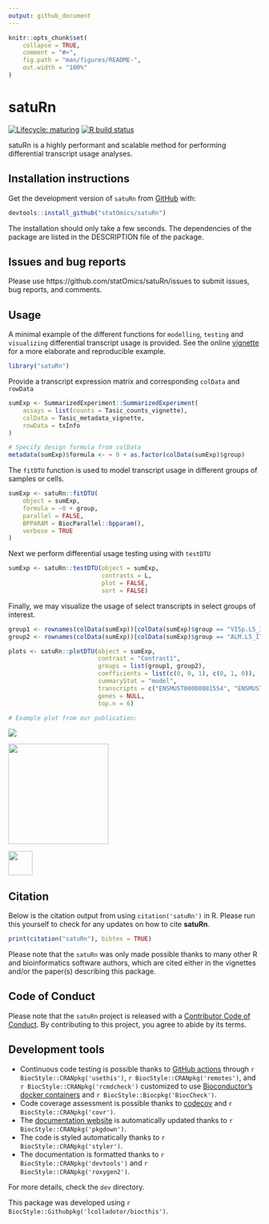 ```yaml
---
output: github_document
---
```


<!-- README.md is generated from README.Rmd. Please edit that file -->

```r
knitr::opts_chunk$set(
    collapse = TRUE,
    comment = "#>",
    fig.path = "man/figures/README-",
    out.width = "100%"
)
```

# satuRn

<!-- badges: start -->
[![Lifecycle: maturing](https://img.shields.io/badge/lifecycle-maturing-blue.svg)](https://www.tidyverse.org/lifecycle/#maturing)
[![R build status](https://github.com/jgilis/satuRn/workflows/R-CMD-check-bioc/badge.svg)](https://github.com/jgilis/satuRn/actions)
<!-- badges: end -->

satuRn is a highly performant and scalable method for performing differential transcript usage analyses.

## Installation instructions

Get the development version of `satuRn` from [GitHub](https://github.com/) with:

```r
devtools::install_github("statOmics/satuRn")
```

The installation should only take a few seconds.
The dependencies of the package are listed in the DESCRIPTION file of the package.

## Issues and bug reports

Please use https://github.com/statOmics/satuRn/issues to submit issues, bug reports, and comments.

## Usage 

A minimal example of the different functions for `modelling`, `testing` and `visualizing` differential transcript usage is provided. See the online [vignette](https://github.com/jgilis/satuRn/blob/master/vignettes/Vignette.Rmd) for a more elaborate and reproducible example.

```r
library("satuRn")
```

Provide a transcript expression matrix and corresponding `colData` and `rowData`

```r
sumExp <- SummarizedExperiment::SummarizedExperiment(
    assays = list(counts = Tasic_counts_vignette),
    colData = Tasic_metadata_vignette,
    rowData = txInfo
)

# Specify design formula from colData
metadata(sumExp)$formula <- ~ 0 + as.factor(colData(sumExp)$group)
```

The `fitDTU` function is used to model transcript usage in different groups of samples or cells.

```r
sumExp <- satuRn::fitDTU(
    object = sumExp,
    formula = ~0 + group, 
    parallel = FALSE,
    BPPARAM = BiocParallel::bpparam(),
    verbose = TRUE
)
```

Next we perform differential usage testing using with `testDTU`

```r
sumExp <- satuRn::testDTU(object = sumExp, 
                          contrasts = L, 
                          plot = FALSE, 
                          sort = FALSE)
```

Finally, we may visualize the usage of select transcripts in select groups of interest.

```r
group1 <- rownames(colData(sumExp))[colData(sumExp)$group == "VISp.L5_IT_VISp_Hsd11b1_Endou"]
group2 <- rownames(colData(sumExp))[colData(sumExp)$group == "ALM.L5_IT_ALM_Tnc"]

plots <- satuRn::plotDTU(object = sumExp, 
                         contrast = "Contrast1", 
                         groups = list(group1, group2), 
                         coefficients = list(c(0, 0, 1), c(0, 1, 0)), 
                         summaryStat = "model", 
                         transcripts = c("ENSMUST00000081554", "ENSMUST00000195963", "ENSMUST00000132062"), 
                         genes = NULL, 
                         top.n = 6)

# Example plot from our publication:
```

![](man/figures/README-DTU_plot.png)

<img src="https://github.com/jgilis/satuRn/blob/master/man/figures/README-DTU_plot.png" width="200" />


<img src="https://github.com/jgilis/satuRn/blob/master/man/figures/README-DTU_plot.png" width="48" />


## Citation

Below is the citation output from using `citation('satuRn')` in R. Please
run this yourself to check for any updates on how to cite __satuRn__.

```r
print(citation("satuRn"), bibtex = TRUE)
```

Please note that the `satuRn` was only made possible thanks to many other R and bioinformatics software authors, which are cited either in the vignettes and/or the paper(s) describing this package.

## Code of Conduct

Please note that the `satuRn` project is released with a [Contributor Code of Conduct](https://contributor-covenant.org/version/2/0/CODE_OF_CONDUCT.html). By contributing to this project, you agree to abide by its terms.

## Development tools

* Continuous code testing is possible thanks to [GitHub actions](https://www.tidyverse.org/blog/2020/04/usethis-1-6-0/)  through `r BiocStyle::CRANpkg('usethis')`, `r BiocStyle::CRANpkg('remotes')`, and `r BiocStyle::CRANpkg('rcmdcheck')` customized to use [Bioconductor's docker containers](https://www.bioconductor.org/help/docker/) and `r BiocStyle::Biocpkg('BiocCheck')`.
* Code coverage assessment is possible thanks to [codecov](https://codecov.io/gh) and `r BiocStyle::CRANpkg('covr')`.
* The [documentation website](http://jgilis.github.io/satuRn) is automatically updated thanks to `r BiocStyle::CRANpkg('pkgdown')`.
* The code is styled automatically thanks to `r BiocStyle::CRANpkg('styler')`.
* The documentation is formatted thanks to `r BiocStyle::CRANpkg('devtools')` and `r BiocStyle::CRANpkg('roxygen2')`.

For more details, check the `dev` directory.

This package was developed using `r BiocStyle::Githubpkg('lcolladotor/biocthis')`.


